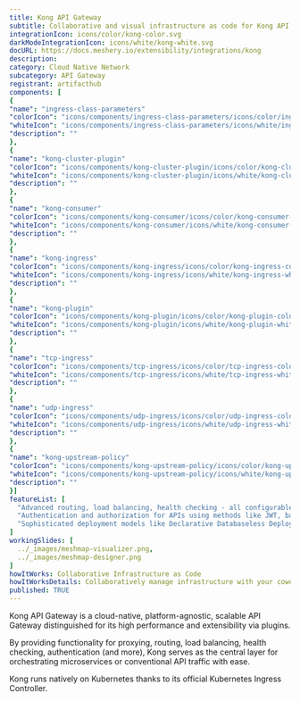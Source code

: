 ```yaml
---
title: Kong API Gateway
subtitle: Collaborative and visual infrastructure as code for Kong API Gateway
integrationIcon: icons/color/kong-color.svg
darkModeIntegrationIcon: icons/white/kong-white.svg
docURL: https://docs.meshery.io/extensibility/integrations/kong
description: 
category: Cloud Native Network
subcategory: API Gateway
registrant: artifacthub
components: [
{
"name": "ingress-class-parameters"
"colorIcon": "icons/components/ingress-class-parameters/icons/color/ingress-class-parameters-color.svg"
"whiteIcon": "icons/components/ingress-class-parameters/icons/white/ingress-class-parameters-white.svg"
"description": ""
},
{
"name": "kong-cluster-plugin"
"colorIcon": "icons/components/kong-cluster-plugin/icons/color/kong-cluster-plugin-color.svg"
"whiteIcon": "icons/components/kong-cluster-plugin/icons/white/kong-cluster-plugin-white.svg"
"description": ""
},
{
"name": "kong-consumer"
"colorIcon": "icons/components/kong-consumer/icons/color/kong-consumer-color.svg"
"whiteIcon": "icons/components/kong-consumer/icons/white/kong-consumer-white.svg"
"description": ""
},
{
"name": "kong-ingress"
"colorIcon": "icons/components/kong-ingress/icons/color/kong-ingress-color.svg"
"whiteIcon": "icons/components/kong-ingress/icons/white/kong-ingress-white.svg"
"description": ""
},
{
"name": "kong-plugin"
"colorIcon": "icons/components/kong-plugin/icons/color/kong-plugin-color.svg"
"whiteIcon": "icons/components/kong-plugin/icons/white/kong-plugin-white.svg"
"description": ""
},
{
"name": "tcp-ingress"
"colorIcon": "icons/components/tcp-ingress/icons/color/tcp-ingress-color.svg"
"whiteIcon": "icons/components/tcp-ingress/icons/white/tcp-ingress-white.svg"
"description": ""
},
{
"name": "udp-ingress"
"colorIcon": "icons/components/udp-ingress/icons/color/udp-ingress-color.svg"
"whiteIcon": "icons/components/udp-ingress/icons/white/udp-ingress-white.svg"
"description": ""
},
{
"name": "kong-upstream-policy"
"colorIcon": "icons/components/kong-upstream-policy/icons/color/kong-upstream-policy-color.svg"
"whiteIcon": "icons/components/kong-upstream-policy/icons/white/kong-upstream-policy-white.svg"
"description": ""
}]
featureList: [
  "Advanced routing, load balancing, health checking - all configurable via a RESTful admin API or declarative configuration.",
  "Authentication and authorization for APIs using methods like JWT, basic auth, OAuth, ACLs and more.",
  "Sophisticated deployment models like Declarative Databaseless Deployment and Hybrid Deployment (control plane/data plane separation) without any vendor lock-in."
]
workingSlides: [
  ../_images/meshmap-visualizer.png,
  ../_images/meshmap-designer.png
]
howItWorks: Collaborative Infrastructure as Code
howItWorksDetails: Collaboratively manage infrastructure with your coworkers synchronously sharing the same designs.
published: TRUE
---
```

<p>
Kong API Gateway is a cloud-native, platform-agnostic, scalable API Gateway distinguished for its high performance and extensibility via plugins.
</p>
<p>
By providing functionality for proxying, routing, load balancing, health checking, authentication (and more), Kong serves as the central layer for orchestrating microservices or conventional API traffic with ease.
</p>
<p>
Kong runs natively on Kubernetes thanks to its official Kubernetes Ingress Controller.</p>
